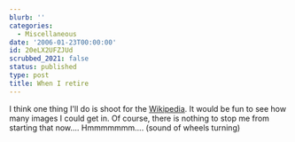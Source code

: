 ```yaml
---
blurb: ''
categories:
  - Miscellaneous
date: '2006-01-23T00:00:00'
id: 20eLX2UFZJUd
scrubbed_2021: false
status: published
type: post
title: When I retire
---
```


I think one thing I'll do is shoot for the
[Wikipedia](http://en.wikipedia.org/). It would be fun to see how
many images I could get in. Of course, there is nothing to stop me
from starting that now.... Hmmmmmmm.... (sound of wheels turning)
